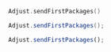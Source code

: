 <Tabs>
<Tab title="Kotlin" sync="kotlin">

```kotlin
Adjust.sendFirstPackages()
```

</Tab>

<Tab title="Java" sync="java" >

```java
Adjust.sendFirstPackages();
```

</Tab>

<Tab title="Javascript" sync="js" >

```js
Adjust.sendFirstPackages();
```

</Tab>
</Tabs>
